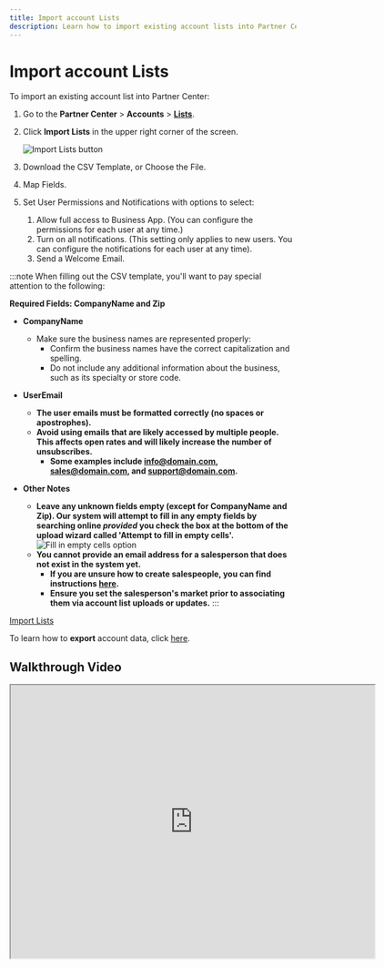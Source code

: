 ```yaml
---
title: Import account Lists
description: Learn how to import existing account lists into Partner Center
---
```


# Import account Lists

To import an existing account list into Partner Center:

1. Go to the **Partner Center** > **Accounts** > [**Lists**](https://partners.vendasta.com/action-lists/manage).
2. Click **Import Lists** in the upper right corner of the screen.

   ![Import Lists button](/img/accounts/lists/import-lists-button.jpg)

3. Download the CSV Template, or Choose the File.
4. Map Fields.
5. Set User Permissions and Notifications with options to select:
   1. Allow full access to Business App. (You can configure the permissions for each user at any time.)
   2. Turn on all notifications. (This setting only applies to new users. You can configure the notifications for each user at any time).
   3. Send a Welcome Email.

:::note
When filling out the CSV template, you'll want to pay special attention to the following:

**Required Fields: CompanyName and Zip**

- **CompanyName**
  - Make sure the business names are represented properly:
    - Confirm the business names have the correct capitalization and spelling.
    - Do not include any additional information about the business, such as its specialty or store code.

- **UserEmail**
  - **The user emails must be formatted correctly (no spaces or apostrophes).**
  - **Avoid using emails that are likely accessed by multiple people. This affects open rates and will likely increase the number of unsubscribes.**
    - **Some examples include info@domain.com, sales@domain.com, and support@domain.com.**

- **Other Notes**
  - **Leave any unknown fields empty (except for CompanyName and Zip). Our system will attempt to fill in any empty fields by searching online _provided_ you check the box at the bottom of the upload wizard called 'Attempt to fill in empty cells'.**
    ![Fill in empty cells option](/img/accounts/lists/fill-empty-cells.jpg)
  - **You cannot provide an email address for a salesperson that does not exist in the system yet.**
    - **If you are unsure how to create salespeople, you can find instructions [here](/accounts/company-salespeople/managing-salespeople).**
    - **Ensure you set the salesperson's market prior to associating them via account list uploads or updates.**
:::

<div style={{ textAlign: 'center', marginBottom: '15px' }}>
  <a 
    style={{ 
      fontSize: '16px', 
      fontWeight: 'bold', 
      color: '#ffffff', 
      backgroundColor: '#33ace2', 
      textDecoration: 'none', 
      borderRadius: '5px', 
      padding: '10px 30px 9px 30px', 
      border: '1px solid #33ACE2', 
      display: 'inline-block', 
      textAlign: 'center' 
    }} 
    href="https://partners.vendasta.com/action-lists/manage" 
    target="_blank" 
    rel="noopener"
  >
    Import Lists 
  </a>
</div>

To learn how to **export** account data, click [here](/accounts/accounts-lists/list-actions).

## Walkthrough Video

<iframe 
  src="https://drive.google.com/file/d/1-d_Aq75HBc5nhU1BRTXagI8KGg4tuz0b/preview" 
  width="640" 
  height="480" 
  allowFullScreen
></iframe>